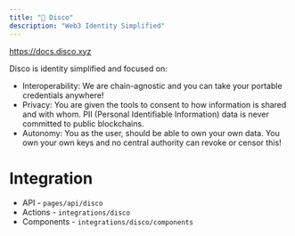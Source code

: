 ```yaml
---
title: "🪩 Disco"
description: "Web3 Identity Simplified"
---
```


https://docs.disco.xyz

Disco is identity simplified and focused on:

- Interoperability: We are chain-agnostic and you can take your portable credentials anywhere!
- Privacy: You are given the tools to consent to how information is shared and with whom. PII (Personal Identifiable Information) data is never committed to public blockchains.
- Autonomy: You as the user, should be able to own your own data. You own your own keys and no central authority can revoke or censor this!

# Integration

- API - `pages/api/disco`
- Actions - `integrations/disco`
- Components - `integrations/disco/components`